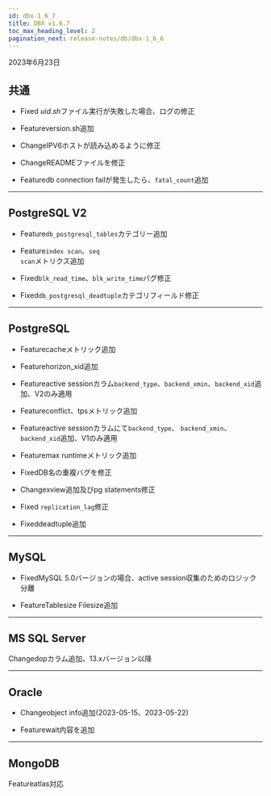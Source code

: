 ```yaml
---
id: dbx-1_6_7
title: DBX v1.6.7
toc_max_heading_level: 2
pagination_next: release-notes/db/dbx-1_6_6
---
```


2023年6月23日

## 共通

-   <Status>Fixed</Status> <em>uid.sh</em>ファイル実行が失敗した場合、ログの修正

-   <Status>Feature</Status>version.sh追加

-   <Status>Change</Status>IPV6ホストが読み込めるように修正

-   <Status>Change</Status>READMEファイルを修正

-   <Status>Feature</Status>db connection failが発生したら、<code>fatal_count</code>追加

* * *

## PostgreSQL V2

-   <Status>Feature</Status><code>db_postgresql_tables</code>カテゴリー追加

-   <Status>Feature</Status><code>index scan</code>、<code>seq scan</code>メトリクス追加

-   <Status>Fixed</Status><code>blk_read_time</code>、<code>blk_write_time</code>バグ修正

-   <Status>Fixed</Status><code>db_postgresql_deadtuple</code>カテゴリフィールド修正

* * *

## PostgreSQL

-   <Status>Feature</Status>cacheメトリック追加

-   <Status>Feature</Status>horizon_xid追加

-   <Status>Feature</Status>active sessionカラム<code>backend_type</code>、<code>backend_xmin</code>、<code>backend_xid</code>追加、V2のみ適用

-   <Status>Feature</Status>conflict、tpsメトリック追加

-   <Status>Feature</Status>active sessionカラムにて<code>backend_type</code>、 <code>backend_xmin</code>、<code>backend_xid</code>追加、V1のみ適用

-   <Status>Feature</Status>max runtimeメトリック追加

-   <Status>Fixed</Status>DB名の重複バグを修正

-   <Status>Change</Status>xview追加及びpg statements修正

-   <Status>Fixed</Status> <code>replication_lag</code>修正

-   <Status>Fixed</Status>deadtuple追加

* * *

## MySQL

-   <Status>Fixed</Status>MySQL 5.0バージョンの場合、active session収集のためのロジック分離

-   <Status>Feature</Status>Tablesize Filesize追加

* * *

## MS SQL Server

<p><Status>Change</Status>dopカラム追加、13.xバージョン以降</p>

* * *

## Oracle

-   <Status>Change</Status>object info追加(2023-05-15、2023-05-22)

-   <Status>Feature</Status>wait内容を追加

* * *

## MongoDB

<p><Status>Feature</Status>atlas対応</p>
